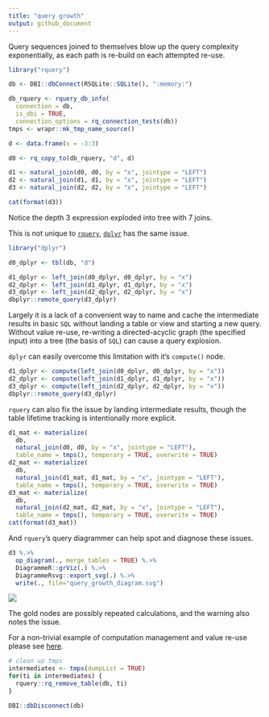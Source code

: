 ```yaml
---
title: "query growth"
output: github_document
---
```


Query sequences joined to themselves blow up the query complexity exponentially, as each path is re-build on each attempted re-use.

```r
library("rquery")

db <- DBI::dbConnect(RSQLite::SQLite(), ":memory:")

db_rquery <- rquery_db_info(
  connection = db,
  is_dbi = TRUE,
  connection_options = rq_connection_tests(db))
tmps <- wrapr::mk_tmp_name_source()

d <- data.frame(x = -3:3)

d0 <- rq_copy_to(db_rquery, "d", d)

d1 <- natural_join(d0, d0, by = "x", jointype = "LEFT")
d2 <- natural_join(d1, d1, by = "x", jointype = "LEFT")
d3 <- natural_join(d2, d2, by = "x", jointype = "LEFT")

cat(format(d3))
```

Notice the depth 3 expression exploded into tree with 7 joins.

This is not unique to [`rquery`](https://CRAN.R-project.org/package=rquery), [`dplyr`](https://CRAN.R-project.org/package=dplyr) has the same issue.

```r
library("dplyr")

d0_dplyr <- tbl(db, "d")

d1_dplyr <- left_join(d0_dplyr, d0_dplyr, by = "x")
d2_dplyr <- left_join(d1_dplyr, d1_dplyr, by = "x")
d3_dplyr <- left_join(d2_dplyr, d2_dplyr, by = "x")
dbplyr::remote_query(d3_dplyr)
```

Largely it is a lack of a convenient way to name and cache the intermediate results in basic `SQL` without landing a table or view and starting a new query.  Without value re-use, re-writing a directed-acyclic graph (the specified input) into a tree (the basis of `SQL`) can cause a query explosion.

`dplyr` can easily overcome this limitation with it's `compute()` node.

```r
d1_dplyr <- compute(left_join(d0_dplyr, d0_dplyr, by = "x"))
d2_dplyr <- compute(left_join(d1_dplyr, d1_dplyr, by = "x"))
d3_dplyr <- compute(left_join(d2_dplyr, d2_dplyr, by = "x"))
dbplyr::remote_query(d3_dplyr)
```

`rquery` can also fix the issue by landing intermediate results, though the table lifetime tracking is intentionally more explicit.

```r
d1_mat <- materialize(
  db,
  natural_join(d0, d0, by = "x", jointype = "LEFT"),
  table_name = tmps(), temporary = TRUE, overwrite = TRUE)
d2_mat <- materialize(
  db,
  natural_join(d1_mat, d1_mat, by = "x", jointype = "LEFT"),
  table_name = tmps(), temporary = TRUE, overwrite = TRUE)
d3_mat <- materialize(
  db,
  natural_join(d2_mat, d2_mat, by = "x", jointype = "LEFT"),
  table_name = tmps(), temporary = TRUE, overwrite = TRUE)
cat(format(d3_mat))
```


And `rquery`'s query diagrammer can help spot and diagnose these issues.

```r
d3 %.>%
  op_diagram(., merge_tables = TRUE) %.>% 
  DiagrammeR::grViz(.) %.>%
  DiagrammeRsvg::export_svg(.) %.>%
  write(., file="query_growth_diagram.svg")
```

![](query_growth_diagram.svg)

The gold nodes are possibly repeated calculations, and the warning also notes the issue. 



For a non-trivial example of computation management and value re-use please see [here](https://github.com/WinVector/rquery/blob/master/db_examples/RSQLite.md).


```r
# clean up tmps
intermediates <- tmps(dumpList = TRUE)
for(ti in intermediates) {
  rquery::rq_remove_table(db, ti)
}

DBI::dbDisconnect(db)
```
